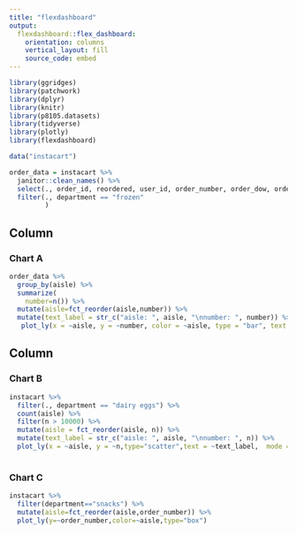 ```yaml
---
title: "flexdashboard"
output: 
  flexdashboard::flex_dashboard:
    orientation: columns
    vertical_layout: fill
    source_code: embed
---
```


```r
library(ggridges) 
library(patchwork) 
library(dplyr)
library(knitr)
library(p8105.datasets)
library(tidyverse)
library(plotly)
library(flexdashboard)
```

```r
data("instacart")
```
```r
order_data = instacart %>% 
  janitor::clean_names() %>%
  select(., order_id, reordered, user_id, order_number, order_dow, order_hour_of_day, days_since_prior_order, product_name, aisle, department) %>% 
  filter(., department == "frozen"
         )


```



Column {data-width=600}
-----------------------------------------------------------------------

### Chart A
```r
order_data %>% 
  group_by(aisle) %>%
  summarize(
    number=n()) %>% 
  mutate(aisle=fct_reorder(aisle,number)) %>%
  mutate(text_label = str_c("aisle: ", aisle, "\nnumber: ", number)) %>% 
   plot_ly(x = ~aisle, y = ~number, color = ~aisle, type = "bar", text = ~text_label) 

```



Column {data-width=400}
-----------------------------------------------------------------------
### Chart B
```r
instacart %>% 
  filter(., department == "dairy eggs") %>% 
  count(aisle) %>%
  filter(n > 10000) %>%
  mutate(aisle = fct_reorder(aisle, n)) %>% 
  mutate(text_label = str_c("aisle: ", aisle, "\nnumber: ", n)) %>%
  plot_ly(x = ~aisle, y = ~n,type="scatter",text = ~text_label,  mode = "markers",color = ~aisle,  alpha = 0.5)
  
```
### Chart C
```r
instacart %>%
  filter(department=="snacks") %>%
  mutate(aisle=fct_reorder(aisle,order_number)) %>%
  plot_ly(y=~order_number,color=~aisle,type="box")
```

